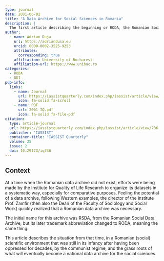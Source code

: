 ```yaml
---
type: journal
date: 2001-06-01
title: "A Data Archive for Social Sciences in Romania"
description: |
  The first article describing the beginning or RODA, the Romanian Social Data Archive.
author:
  - name: Adrian Dușa
    url: https://adriandusa.eu
    orcid: 0000-0002-3525-9253
    attributes:
      corresponding: true
    affiliation: University of Bucharest
    affiliation-url: https://www.unibuc.ro
categories:
  - RODA
  - DDI
pub-info:
  links:
    - name: Journal
      url: https://iassistquarterly.com/index.php/iassist/article/view/736
      icon: fa-solid fa-scroll
    - name: PDF
      url: 2001-IQ.pdf
      icon: fa-solid fa-file-pdf
citation:
  type: article-journal
  url: https://iassistquarterly.com/index.php/iassist/article/view/736
  publisher: "IASSIST"
  container-title: "IASSIST Quarterly"
  volume: 25
  issue: 2
  doi: 10.29173/iq736
---
```


## Context

At a time when the Romanian data archive did not exist, efforts were being made by the Institute for Quality of Life Research to organize its datasets in a systematic way, especially for comparative purposes. Feeling the potential of a data archive, following Western examples, the director of the institute Prof. Zamfir (then also the Dean of the Faculty of Sociology and Social Work) quickly realized that a Romanian data archive was necessary.

The initial name for this archive was RSDA, from the Romanian Social Data Archive, but its later trademark abbreviation changed to RODA, meaning the same thing.

This article describes the situation from that time, in a Romanian (social) scientific environment that was still in its infancy after having been oppressed for decades, by the communist regime, and the grass roots of what will eventually become a national data archive for the social sciences.

